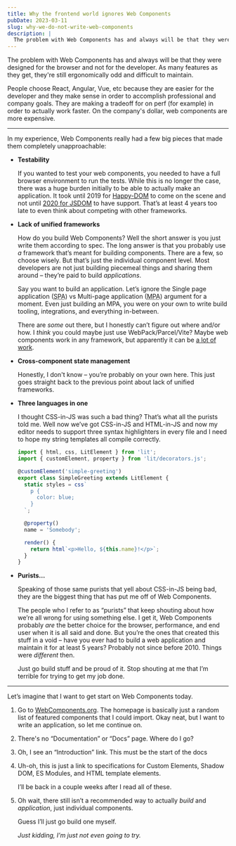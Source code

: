 ```yaml
---
title: Why the frontend world ignores Web Components
pubDate: 2023-03-11
slug: why-we-do-not-write-web-components
description: |
  The problem with Web Components has and always will be that they were designed for the browser and not for the developer. As many features as they get, they're still ergonomically odd and difficult to maintain.
---
```


The problem with Web Components has and always will be that they were designed for the browser and not for the developer. As many features as they get, they're still ergonomically odd and difficult to maintain.

People choose React, Angular, Vue, etc because they are easier for the developer and they make sense in order to accomplish professional and company goals. They are making a tradeoff for on perf (for example) in order to actually work faster. On the company's dollar, web components are more expensive.

---

In my experience, Web Components really had a few big pieces that made them completely unapproachable:

- **Testability**

  If you wanted to test your web components, you needed to have a full browser environment to run the tests. While this is no longer the case, there was a huge burden initially to be able to actually make an application. It took until 2019 for [Happy-DOM](https://github.com/capricorn86/happy-dom) to come on the scene and not until [2020 for JSDOM](https://github.com/jsdom/jsdom/pull/2548) to have support. That’s at least 4 years too late to even think about competing with other frameworks.

- **Lack of unified frameworks**

  How do you build Web Components? Well the short answer is you just write them according to spec. The long answer is that you probably use _a_ framework that’s meant for building components. There are a few, so choose wisely. But that’s just the individual component level. Most developers are not just building piecemeal things and sharing them around – they’re paid to build _applications_.

  Say you want to build an application. Let’s ignore the Single page application (<acronym title="Single page application">SPA</acronym>) vs Multi-page application (<acronym title="Multi-page application">MPA</acronym>) argument for a moment. Even just building an MPA, you were on your own to write build tooling, integrations, and everything in-between.

  There are _some_ out there, but I honestly can’t figure out where and/or how. I _think_ you could maybe just use WebPack/Parcel/Vite? Maybe web components work in any framework, but apparently it can be [a lot of work](https://css-tricks.com/using-web-components-with-next-or-any-ssr-framework/).

- **Cross-component state management**

  Honestly, I don't know – you’re probably on your own here. This just goes straight back to the previous point about lack of unified frameworks.

- **Three languages in one**

  I thought CSS-in-JS was such a bad thing? That’s what all the purists told me. Well now we’ve got CSS-in-JS and HTML-in-JS and now my editor needs to support three syntax highlighters in every file and I need to hope my string templates all compile correctly.

  ```js title="lit-element-example.js"
  import { html, css, LitElement } from 'lit';
  import { customElement, property } from 'lit/decorators.js';

  @customElement('simple-greeting')
  export class SimpleGreeting extends LitElement {
    static styles = css`
      p {
        color: blue;
      }
    `;

    @property()
    name = 'Somebody';

    render() {
      return html`<p>Hello, ${this.name}!</p>`;
    }
  }
  ```

- **Purists…**

  Speaking of those same purists that yell about CSS-in-JS being bad, they are the biggest thing that has put me off of Web Components.

  The people who I refer to as “purists” that keep shouting about how we’re all wrong for using something else. I get it, Web Components probably _are_ the better choice for the browser, performance, and end user when it is all said and done. But you’re the ones that created this stuff in a void – have you ever had to build a web application and maintain it for at least 5 years? Probably not since before 2010. Things were _different_ then.

  Just go build stuff and be proud of it. Stop shouting at me that I’m terrible for trying to get my job done.

---

Let’s imagine that I want to get start on Web Components today.

1. Go to [WebComponents.org](https://webcomponents.org). The homepage is basically just a random list of featured components that I could import. Okay neat, but I want to write an application, so let me continue on.
1. There's no “Documentation” or “Docs” page. Where do I go?
1. Oh, I see an “Introduction” link. This must be the start of the docs
1. Uh-oh, this is just a link to specifications for Custom Elements, Shadow DOM, ES Modules, and HTML template elements.

   I’ll be back in a couple weeks after I read all of these.

1. Oh wait, there still isn’t a recommended way to actually _build_ and _application_, just individual components.

   Guess I’ll just go build one myself.

   _Just kidding, I’m just not even going to try._
